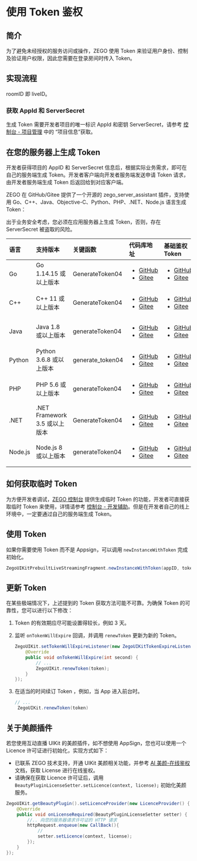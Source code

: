 
# 使用 Token 鉴权


## 简介

为了避免未经授权的服务访问或操作，ZEGO 使用 Token 来验证用户身份、控制及验证用户权限，因此您需要在登录房间时传入 Token。

## 实现流程

<TokenImplementationProcessAudioroom/>

<Note title="说明">roomID 即 liveID。</Note>

### 获取 AppId 和 ServerSecret

生成 Token 需要开发者项目的唯一标识 AppId 和密钥 ServerSecret，请参考 [控制台 - 项目管理](https://doc-zh.zego.im/article/12107) 中的 “项目信息”获取。

## 在您的服务器上生成 Token 

开发者获得项目的 AppID 和 ServerSecret 信息后，根据实际业务需求，即可在自己的服务端生成 Token。开发者客户端向开发者服务端发送申请 Token 请求，由开发者服务端生成 Token 后返回给到对应客户端。

ZEGO 在 GitHub/Gitee 提供了一个开源的 zego_server_assistant 插件，支持使用 Go、C++、Java、Objective-C、Python、PHP、.NET、Node.js 语言生成 Token：

<Warning title="注意">

出于业务安全考虑，您必须在应用服务器上生成 Token，否则，存在 ServerSecret 被盗取的风险。
</Warning>

| 语言    | 支持版本                      | 关键函数         | 代码库地址                                                                                                                                                                                                                                                                                 | 基础鉴权 Token                                                                                                                                                                                                                                                                                                                                                                                             |
| :------ | :---------------------------- | :--------------- | :----------------------------------------------------------------------------------------------------------------------------------------------------------------------------------------------------------------------------------------------------------------------------------------- | :--------------------------------------------------------------------------------------------------------------------------------------------------------------------------------------------------------------------------------------------------------------------------------------------------------------------------------------------------------------------------------------------------------- |
| Go      | Go 1.14.15 或以上版本         | GenerateToken04  | <ul><li><a target="_blank" href="https://github.com/zegoim/zego_server_assistant/tree/release/github/token/go/src/token04">GitHub</a></li><li><a target="_blank" href="https://gitee.com/zegodev_admin/zego_server_assistant/tree/release/github/token/go/src/token04">Gitee</a></li></ul> | <ul><li><a target="_blank" href="https://github.com/zegoim/zego_server_assistant/blob/release/github/token/go/sample/token04/sample-base.go">GitHub</a></li><li><a target="_blank" href="https://gitee.com/zegodev_admin/zego_server_assistant/blob/release/github/token/go/sample/token04/sample-base.go">Gitee</a></li></ul>                                                                             |
| C++     | C++ 11 或以上版本             | GenerateToken04  | <ul><li><a target="_blank" href="https://github.com/zegoim/zego_server_assistant/blob/release/github/token/c%2B%2B/token04">GitHub</a></li><li><a target="_blank" href="https://gitee.com/zegodev_admin/zego_server_assistant/tree/release/github/token/c++/token04">Gitee</a></li></ul>   | <ul><li><a target="_blank" href="https://github.com/zegoim/zego_server_assistant/blob/release/github/token/c%2B%2B/token04/sample/demo/main.cc">GitHub</a></li><li><a target="_blank" href="https://gitee.com/zegodev_admin/zego_server_assistant/blob/release/github/token/c%2B%2B/token04/sample/demo/main.cc">Gitee</a></li></ul>                                                                       |
| Java    | Java 1.8 或以上版本           | generateToken04  | <ul><li><a target="_blank" href="https://github.com/zegoim/zego_server_assistant/tree/release/github/token/java/token04">GitHub</a></li><li><a target="_blank" href="https://gitee.com/zegodev_admin/zego_server_assistant/tree/release/github/token/java/token04">Gitee</a></li></ul>     | <ul><li><a target="_blank" href="https://github.com/zegoim/zego_server_assistant/blob/release/github/token/java/token04/src/im/zego/serverassistant/sample/Token04SampleBase.java">GitHub</a></li><li><a target="_blank" href="https://gitee.com/zegodev_admin/zego_server_assistant/blob/release/github/token/java/token04/src/im/zego/serverassistant/sample/Token04SampleBase.java">Gitee</a></li></ul> |
| Python  | Python 3.6.8 或以上版本       | generate_token04 | <ul><li><a target="_blank" href="https://github.com/zegoim/zego_server_assistant/tree/release/github/token/python/token04">GitHub</a></li><li><a target="_blank" href="https://gitee.com/zegodev_admin/zego_server_assistant/tree/release/github/token/python/token04">Gitee</a></li></ul> | <ul><li><a target="_blank" href="https://github.com/zegoim/zego_server_assistant/blob/release/github/token/python/token04/test/base_sample.py">GitHub</a></li><li><a target="_blank" href="https://gitee.com/zegodev_admin/zego_server_assistant/blob/release/github/token/python/token04/test/base_sample.py">Gitee</a></li></ul>                                                                         |
| PHP     | PHP 5.6 或以上版本            | generateToken04  | <ul><li><a target="_blank" href="https://github.com/zegoim/zego_server_assistant/tree/release/github/token/php/token04">GitHub</a></li><li><a target="_blank" href="https://gitee.com/zegodev_admin/zego_server_assistant/tree/release/github/token/php/token04">Gitee</a></li></ul>       | <ul><li><a target="_blank" href="https://github.com/zegoim/zego_server_assistant_php/blob/main/test/test.php">GitHub</a></li><li><a target="_blank" href="https://gitee.com/zegodev_admin/zego_server_assistant/blob/release/github/token/php/token04/test/test.php">Gitee</a></li></ul>                                                                                                                   |
| .NET    | .NET Framework 3.5 或以上版本 | GenerateToken04  | <ul><li><a target="_blank" href="https://github.com/zegoim/zego_server_assistant/tree/release/github/token/.net/token04">GitHub</a></li><li><a target="_blank" href="https://gitee.com/zegodev_admin/zego_server_assistant/tree/release/github/token/.net/token04">Gitee</a></li></ul>     | <ul><li><a target="_blank" href="https://github.com/zegoim/zego_server_assistant/blob/feature/token04/token/.net/token04/demo/WindowsFormsApp1/Form1.cs">GitHub</a></li><li><a target="_blank" href="https://gitee.com/zegodev_admin/zego_server_assistant/blob/feature/token04/token/.net/token04/demo/WindowsFormsApp1/Form1.cs">Gitee</a></li></ul>                                                     |
| Node.js | Node.js 8 或以上版本          | generateToken04  | <ul><li><a target="_blank" href="https://github.com/zegoim/zego_server_assistant/tree/release/github/token/nodejs/token04">GitHub</a></li><li><a target="_blank" href="https://gitee.com/zegodev_admin/zego_server_assistant/tree/release/github/token/nodejs/token04">Gitee</a></li></ul> | <ul><li><a target="_blank" href="https://github.com/zegoim/zego_server_assistant/blob/release/github/token/nodejs/token04/sample/sample-base.js">GitHub</a></li><li><a target="_blank" href="https://gitee.com/zegodev_admin/zego_server_assistant/blob/release/github/token/nodejs/token04/sample/sample-base.js">Gitee</a></li></ul>                                                                     |




## 如何获取临时 Token 

为方便开发者调试，[ZEGO 控制台](https://console.zego.im/) 提供生成临时 Token 的功能，开发者可直接获取临时 Token 来使用，详情请参考 [控制台 - 开发辅助](https://doc-zh.zego.im/article/16309)。但是在开发者自己的线上环境中，一定要通过自己的服务端生成 Token。

## 使用 Token 

如果你需要使用 Token 而不是 Appsign，可以调用 `newInstanceWithToken` 完成初始化。

```java
ZegoUIKitPrebuiltLiveStreamingFragment.newInstanceWithToken(appID, token, userID, userName, liveID, config)
```

## 更新 Token 

在某些极端情况下，上述提到的 Token 获取方法可能不可靠。为确保 Token 的可靠性，您可以进行以下修改：

1. Token 的有效期应尽可能设置得较长，例如 3 天。
2. 监听 `onTokenWillExpire` 回调，并调用 `renewToken` 更新为新的 Token。

    ```java
    ZegoUIKit.setTokenWillExpireListener(new ZegoUIKitTokenExpireListener() {
        @Override
        public void onTokenWillExpire(int second) {
            // ...
            ZegoUIKit.renewToken(token);
        }
    });
    ```
3. 在适当的时间续订 Token ，例如，当 App 进入前台时。

   ```java
   // ...
    ZegoUIKit.renewToken(token)
   ```

## 关于美颜插件

若您使用互动直播 UIKit 的美颜插件，如不想使用 AppSign，您也可以使用一个 Licence 许可证进行初始化，实现方式如下：

<Warning title="注意">

- 已联系 ZEGO 技术支持，开通 UIKit 美颜相关功能，并参考 [AI 美颜-在线鉴权](https://doc-zh.zego.im/article/11987) 文档，获取 License 进行在线鉴权。
- 请确保在获取 Licence 许可证后，调用 `BeautyPluginLicenseSetter.setLicence(context, license);` 初始化美颜服务。
</Warning>



```java
ZegoUIKit.getBeautyPlugin().setLicenceProvider(new LicenceProvider() {
    @Override
    public void onLicenseRequired(BeautyPluginLicenseSetter setter) {
        //.. 向您的服务器请求许可证的 HTTP 请求
        httpRequest.enqueue(new CallBack(){
            //
            setter.setLicence(context, license);
        });
    }
});
```
